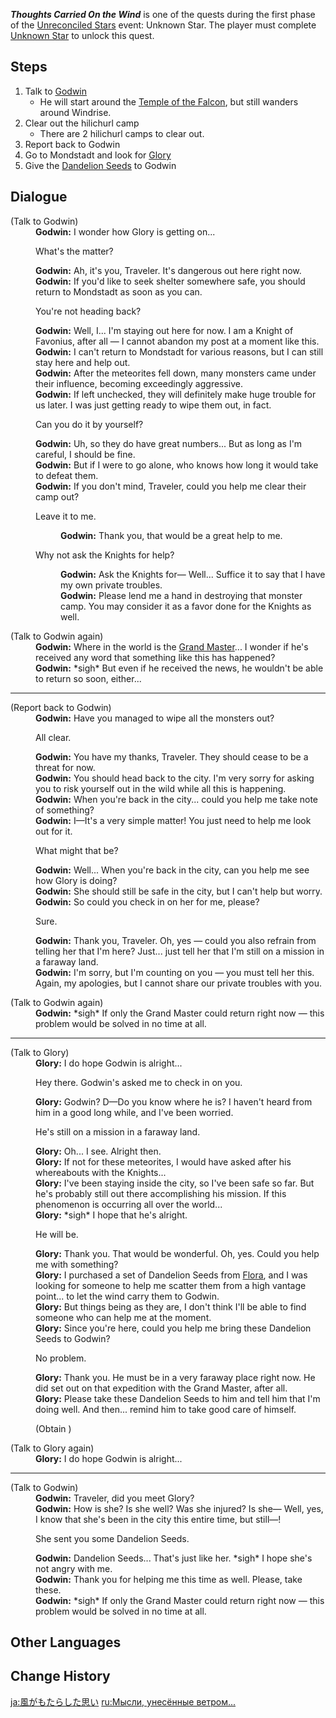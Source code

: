 {{Quest Infobox
|id            = 41135
|image         = NPC Location Godwin Context.png
|type          = World
|region        = Mondstadt
|area          = Starfell Valley
|event_name    = Unreconciled Stars
|requirement   = Complete {{Quest|Unknown Star|showType=0}}
|startLocation = [[Starfell Valley]], [[Mondstadt]]
|rewards       = Fading Star's Might*20;Primogem*40;Mora*25,000
|characters    = Glory; Godwin; Traveler
}}
'''''Thoughts Carried On the Wind''''' is one of the quests during the first phase of the [[Unreconciled Stars]] event: Unknown Star. The player must complete [[Unknown Star]] to unlock this quest.

==Steps==
#Talk to [[Godwin]]
#* He will start around the [[Temple of the Falcon]], but still wanders around Windrise.
#Clear out the hilichurl camp
#*There are 2 hilichurl camps to clear out.
#Report back to Godwin
# Go to Mondstadt and look for [[Glory]]
#Give the [[Dandelion Seed]]s to Godwin

==Dialogue==
{{Quest Description|The meteor shower out in the wild seems to have left Godwin all in a fluster...}}
{{Dialogue Start}}
;(Talk to Godwin)
:'''Godwin:''' I wonder how Glory is getting on...
:{{DIcon}} What's the matter?
:'''Godwin:''' Ah, it's you, Traveler. It's dangerous out here right now.
:'''Godwin:''' If you'd like to seek shelter somewhere safe, you should return to Mondstadt as soon as you can.
:{{DIcon}} You're not heading back?
:'''Godwin:''' Well, I... I'm staying out here for now. I am a Knight of Favonius, after all &mdash; I cannot abandon my post at a moment like this.
:'''Godwin:''' I can't return to Mondstadt for various reasons, but I can still stay here and help out.
:'''Godwin:''' After the meteorites fell down, many monsters came under their influence, becoming exceedingly aggressive.
:'''Godwin:''' If left unchecked, they will definitely make huge trouble for us later. I was just getting ready to wipe them out, in fact.
:{{DIcon}} Can you do it by yourself?
:'''Godwin:''' Uh, so they do have great numbers... But as long as I'm careful, I should be fine.
:'''Godwin:''' But if I were to go alone, who knows how long it would take to defeat them.
:'''Godwin:''' If you don't mind, Traveler, could you help me clear their camp out?
:{{DIcon}} Leave it to me.
::'''Godwin:''' Thank you, that would be a great help to me.
:{{DIcon}} Why not ask the Knights for help?
::'''Godwin:''' Ask the Knights for&mdash; Well... Suffice it to say that I have my own private troubles.
::'''Godwin:''' Please lend me a hand in destroying that monster camp. You may consider it as a favor done for the Knights as well.

;(Talk to Godwin again)
:'''Godwin:''' Where in the world is the [[Varka|Grand Master]]... I wonder if he's received any word that something like this has happened?
:'''Godwin:''' *sigh* But even if he received the news, he wouldn't be able to return so soon, either...
----
;(Report back to Godwin)
:'''Godwin:''' Have you managed to wipe all the monsters out?
:{{DIcon}} All clear.
:'''Godwin:''' You have my thanks, Traveler. They should cease to be a threat for now.
:'''Godwin:''' You should head back to the city. I'm very sorry for asking you to risk yourself out in the wild while all this is happening.
:'''Godwin:''' When you're back in the city... could you help me take note of something?
:'''Godwin:''' I&mdash;It's a very simple matter! You just need to help me look out for it.
:{{DIcon}} What might that be?
:'''Godwin:''' Well... When you're back in the city, can you help me see how Glory is doing?
:'''Godwin:''' She should still be safe in the city, but I can't help but worry.
:'''Godwin:''' So could you check in on her for me, please?
:{{DIcon}} Sure.
:'''Godwin:''' Thank you, Traveler. Oh, yes &mdash; could you also refrain from telling her that I'm here? Just... just tell her that I'm still on a mission in a faraway land.
:'''Godwin:''' I'm sorry, but I'm counting on you &mdash; you must tell her this. Again, my apologies, but I cannot share our private troubles with you.

;(Talk to Godwin again)
:'''Godwin:''' *sigh* If only the Grand Master could return right now &mdash; this problem would be solved in no time at all.
----
;(Talk to Glory)
:'''Glory:''' I do hope Godwin is alright...
:{{DIcon}} Hey there. Godwin's asked me to check in on you.
:'''Glory:''' Godwin? D&mdash;Do you know where he is? I haven't heard from him in a good long while, and I've been worried.
:{{DIcon}} He's still on a mission in a faraway land.
:'''Glory:''' Oh... I see. Alright then.
:'''Glory:''' If not for these meteorites, I would have asked after his whereabouts with the Knights...
:'''Glory:''' I've been staying inside the city, so I've been safe so far. But he's probably still out there accomplishing his mission. If this phenomenon is occurring all over the world...
:'''Glory:''' *sigh* I hope that he's alright.
:{{DIcon}} He will be.
:'''Glory:''' Thank you. That would be wonderful. Oh, yes. Could you help me with something?
:'''Glory:''' I purchased a set of Dandelion Seeds from [[Flora]], and I was looking for someone to help me scatter them from a high vantage point... to let the wind carry them to Godwin.
:'''Glory:''' But things being as they are, I don't think I'll be able to find someone who can help me at the moment.
:'''Glory:''' Since you're here, could you help me bring these Dandelion Seeds to Godwin?
:{{DIcon}} No problem.
:'''Glory:''' Thank you. He must be in a very faraway place right now. He did set out on that expedition with the Grand Master, after all.
:'''Glory:''' Please take these Dandelion Seeds to him and tell him that I'm doing well. And then... remind him to take good care of himself.
:;(Obtain {{Item|Glory's Dandelion Seeds}})

;(Talk to Glory again)
:'''Glory:''' I do hope Godwin is alright...
----
;(Talk to Godwin)
:'''Godwin:''' Traveler, did you meet Glory?
:'''Godwin:''' How is she? Is she well? Was she injured? Is she&mdash; Well, yes, I know that she's been in the city this entire time, but still&mdash;!
:{{DIcon}} She sent you some Dandelion Seeds.
:'''Godwin:''' Dandelion Seeds... That's just like her. *sigh* I hope she's not angry with me.
:'''Godwin:''' Thank you for helping me this time as well. Please, take these.
:'''Godwin:''' *sigh* If only the Grand Master could return right now &mdash; this problem would be solved in no time at all.
{{Dialogue End}}

==Other Languages==
{{Other Languages
|en      = Thoughts Carried On the Wind
|zhs     = 风带来的思念
|zhs_rm  = Fēng Dàilái de Sīniàn
|zht     = 風帶來的思念
|zht_rm  = Fēng Dàilái de Sīniàn
|zh_tl   = Thoughts Brought by the Wind
|ja      = 風がもたらした思い
|ja_rm   = Kaze ga Motarashita Omoi
|ja_tl   = Thoughts Brought by the Wind
|ko      = 바람이 가져온 그리움
|ko_tl   = Longing Brought by the Wind
|es      = Pensamientos llevados por el viento
|es_tl   = Thoughts Carried On the Wind
|fr      = Pensées portées par le vent
|fr_tl   = Thoughts Carried by the Wind
|ru      = Мысли, унесённые ветром...
|ru_tl   = Thoughts Carried On the Wind...
|th      = สายลมแห่งห้วงคำนึง
|th_rm   = 
|th_tl   = 
|vi      = Ngọn Gió Mang Theo Nỗi Nhớ
|vi_tl   = 
|de      = Vom Wind getragene Gedanken
|de_tl   = Thoughts Carried by the Wind
|id      = Angin Membawa Rindu
|id_tl   = Yearning Carried by the Wind
|pt      = Pensamentos Carregados no Vento
|pt_tl   = Thoughts Carried On the Wind
}}

==Change History==
{{Change History|1.1}}

[[ja:風がもたらした思い]]
[[ru:Мысли, унесённые ветром...]]